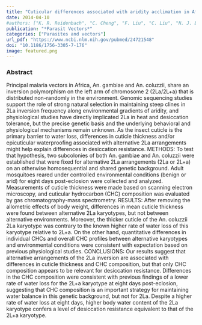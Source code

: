 ```yaml
---
title: "Cuticular differences associated with aridity acclimation in African malaria vectors carrying alternative arrangements of inversion 2La"
date: 2014-04-10
#authors: ["K. R. Reidenbach", "C. Cheng", "F. Liu", "C. Liu", "N. J. Besansky", "Z. Syed"]
publication: "*Parasit Vectors*"
categories: ["Parasites and vectors"]
url_pdf: "https://www.ncbi.nlm.nih.gov/pubmed/24721548"
doi: "10.1186/1756-3305-7-176"
image: featured.png
---
```


### Abstract

Principal malaria vectors in Africa, An. gambiae and An. coluzzii, share an inversion polymorphism on the left arm of chromosome 2 (2La/2L+a) that is distributed non-randomly in the environment. Genomic sequencing studies support the role of strong natural selection in maintaining steep clines in 2La inversion frequency along environmental gradients of aridity, and physiological studies have directly implicated 2La in heat and desiccation tolerance, but the precise genetic basis and the underlying behavioral and physiological mechanisms remain unknown. As the insect cuticle is the primary barrier to water loss, differences in cuticle thickness and/or epicuticular waterproofing associated with alternative 2La arrangements might help explain differences in desiccation resistance. METHODS: To test that hypothesis, two subcolonies of both An. gambiae and An. coluzzii were established that were fixed for alternative 2La arrangements (2La or 2L+a) on an otherwise homosequential and shared genetic background. Adult mosquitoes reared under controlled environmental conditions (benign or arid) for eight days post-eclosion were collected and analyzed. Measurements of cuticle thickness were made based on scanning electron microscopy, and cuticular hydrocarbon (CHC) composition was evaluated by gas chromatography-mass spectrometry. RESULTS: After removing the allometric effects of body weight, differences in mean cuticle thickness were found between alternative 2La karyotypes, but not between alternative environments. Moreover, the thicker cuticle of the An. coluzzii 2La karyotype was contrary to the known higher rate of water loss of this karyotype relative to 2L+a. On the other hand, quantitative differences in individual CHCs and overall CHC profiles between alternative karyotypes and environmental conditions were consistent with expectation based on previous physiological studies. CONCLUSIONS: Our results suggest that alternative arrangements of the 2La inversion are associated with differences in cuticle thickness and CHC composition, but that only CHC composition appears to be relevant for desiccation resistance. Differences in the CHC composition were consistent with previous findings of a lower rate of water loss for the 2L+a karyotype at eight days post-eclosion, suggesting that CHC composition is an important strategy for maintaining water balance in this genetic background, but not for 2La. Despite a higher rate of water loss at eight days, higher body water content of the 2La karyotype confers a level of desiccation resistance equivalent to that of the 2L+a karyotype.
